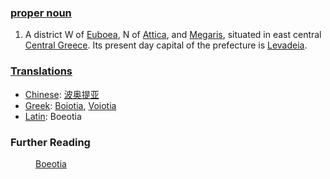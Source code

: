 ===[[proper noun]]===

#A district W of [[Euboea]], N of [[Attica]], and [[Megaris]], situated in east central [[Central Greece]].  Its present day capital of the prefecture is [[Levadeia]].

===[[Translation]]s===
*[[Chinese]]: [[波奥提亚]]
*[[Greek]]: [[Boiotia]], [[Voiotia]]
*[[Latin]]: Boeotia

===Further Reading===

:[[en:Boeotia|Boeotia]]